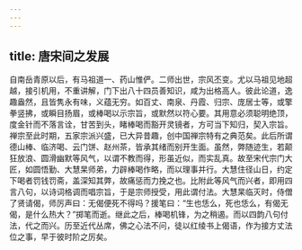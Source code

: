 ```yaml
---
---
---
```

title: 唐宋间之发展
---




自南岳青原以后，有马祖道一、药山惟俨。二师出世，宗风丕变。尤以马祖见地超越，接引机用，不重讲解，门下出八十四员善知识，咸为出格高人。彼此论道，逸趣盎然，且皆隽永有味，义蕴无穷。如百丈、南泉、丹霞、归宗、庞居士等，或擎拳竖拂，或瞬目扬眉，或棒喝以示宗旨，或默然以符心要。其用意必须聪明绝顶，度金针而不落言诠，甘苦到头，睹棒喝而豁开灵镜者，方可当下知归，契入宗旨。禅宗至此时期，五家宗派兴盛，已大异昔趣，创中国禅宗特有之典范矣。此后所谓德山棒、临济喝、云门饼、赵州茶，皆承其绪而别开生面。虽然，弊随迹生，若颠狂放浪、圆滑幽默等风气，以谓不教而得，形虽近似，而实乱真。故至宋代宗门大匠，如圆悟勤、大慧杲师弟，力辟棒喝作略，而以理事并行。大慧住径山日，约定下喝者罚钱罚斋，盖深知其弊，故痛惩而力挽之也。比附此等风气而兴者，即用四言八句，以诗词格调而唱宗旨，于是宗师授受，用此谓付法。大慧杲临灭时，侍僧了贤请偈，师厉声曰：无偈便死不得吗？援笔曰：“生也恁么，死也恁么，有偈无偈，是什么热大？”掷笔而逝。继此之后，棒喝机锋，为之稍遏。而以四韵八句付法，代之而兴。历至近代丛席，佛之心法不问，徒以红绫书上偈语，作为接方丈法位之事，早于彼时阶之厉矣。